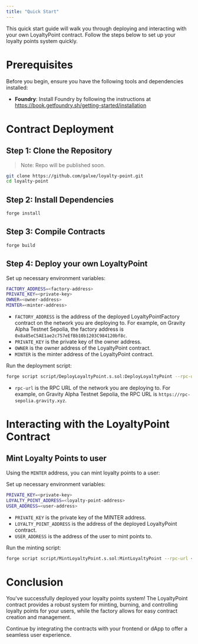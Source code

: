 ```yaml
---
title: "Quick Start"
---
```


This quick start guide will walk you through deploying and interacting with your own LoyaltyPoint contract. Follow the steps below to set up your loyalty points system quickly.

# **Prerequisites**

Before you begin, ensure you have the following tools and dependencies installed:

- **Foundry**: Install Foundry by following the instructions at https://book.getfoundry.sh/getting-started/installation

# **Contract Deployment**

## **Step 1: Clone the Repository**

> Note: Repo will be published soon.


```bash
git clone https://github.com/galxe/loyalty-point.git
cd loyalty-point
```

## **Step 2: Install Dependencies**

```bash
forge install
```

## **Step 3: Compile Contracts**

```bash
forge build
```

## **Step 4: Deploy your own LoyaltyPoint**

Set up necessary environment variables:

```bash
FACTORY_ADDRESS=<factory-address>
PRIVATE_KEY=<private-key>
OWNER=<owner-address>
MINTER=<minter-address>
```

- `FACTORY_ADDRESS` is the address of the deployed LoyaltyPointFactory contract on the network you are deploying to. For example, on Gravity Alpha Testnet Sepolia, the factory address is `0x8a85eC5AE1ae2c757eEfBb10b1203C984120bf8c`.
- `PRIVATE_KEY` is the private key of the owner address.
- `OWNER` is the owner address of the LoyaltyPoint contract.
- `MINTER` is the minter address of the LoyaltyPoint contract.

Run the deployment script:

```bash
forge script script/DeployLoyaltyPoint.s.sol:DeployLoyaltyPoint --rpc-url <rpc-url> --broadcast
```

- `rpc-url` is the RPC URL of the network you are deploying to. For example, on Gravity Alpha Testnet Sepolia, the RPC URL is `https://rpc-sepolia.gravity.xyz`.

# **Interacting with the LoyaltyPoint Contract**

## **Mint Loyalty Points to user**

Using the `MINTER` address, you can mint loyalty points to a user:

Set up necessary environment variables:

```bash
PRIVATE_KEY=<private-key>
LOYALTY_POINT_ADDRESS=<loyalty-point-address>
USER_ADDRESS=<user-address>
```

- `PRIVATE_KEY` is the private key of the MINTER address.
- `LOYALTY_POINT_ADDRESS` is the address of the deployed LoyaltyPoint contract.
- `USER_ADDRESS` is the address of the user to mint points to.

Run the minting script:

```bash
forge script script/MintLoyaltyPoint.s.sol:MintLoyaltyPoint --rpc-url <rpc-url> --broadcast
```

# **Conclusion**

You've successfully deployed your loyalty points system! The LoyaltyPoint contract provides a robust system for minting, burning, and controlling loyalty points for your users, while the factory allows for easy contract creation and management.

Continue by integrating the contracts with your frontend or dApp to offer a seamless user experience.
